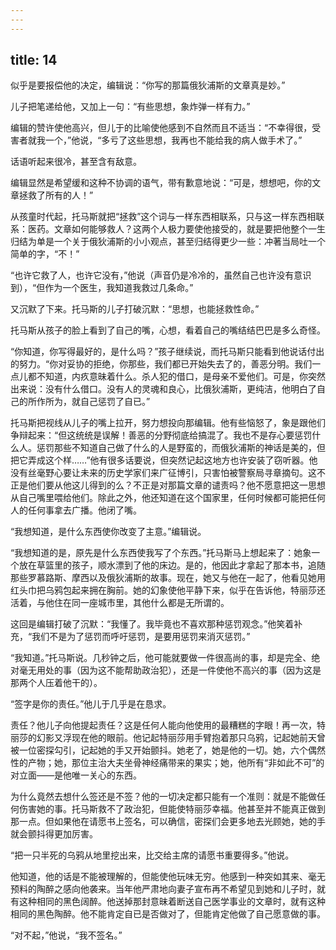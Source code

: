 ```yaml
---
---
---
```

title: 14
---



似乎是要报偿他的决定，编辑说：“你写的那篇俄狄浦斯的文章真是妙。”

儿子把笔递给他，又加上一句：“有些思想，象炸弹一样有力。”

编辑的赞许使他高兴，但儿于的比喻使他感到不自然而且不适当：“不幸得很，受害者就我一个，”他说，“多亏了这些思想，我再也不能给我的病人做手术了。”

话语听起来很冷，甚至含有敌意。

编辑显然是希望缓和这种不协调的语气，带有歉意地说：“可是，想想吧，你的文章拯救了所有的人！”

从孩童时代起，托马斯就把“拯救”这个词与一样东西相联系，只与这一样东西相联系：医药。文章如何能够救人？这两个人极力要使他接受的，就是要把他整个一生归结为单是一个关于俄狄浦斯的小小观点，甚至归结得更少一些：冲著当局吐一个简单的字，“不！”

“也许它救了人，也许它没有，”他说（声音仍是冷冷的，虽然自己也许没有意识到），“但作为一个医生，我知道我救过几条命。”

又沉默了下来。托马斯的儿子打破沉默：“思想，也能拯救性命。”

托马斯从孩子的脸上看到了自己的嘴，心想，看着自己的嘴结结巴巴是多么奇怪。

“你知道，你写得最好的，是什么吗？”孩子继续说，而托马斯只能看到他说话付出的努力。“你对妥协的拒绝，你那些，我们都已开始失去了的，善恶分明。我们一点儿都不知道，内疚意昧着什么。杀人犯的借口，是母亲不爱他们。可是，你突然出来说：没有什么借口。没有人的灵魂和良心，比俄狄浦斯，更纯洁，他明白了自己的所作所为，就自己惩罚了自已。”

托马斯把视线从儿子的嘴上拉开，努力想投向那编辑。他有些恼怒了，象是跟他们争辩起来：“但这统统是误解！善恶的分野彻底给搞混了。我也不是存心要惩罚什么人。惩罚那些不知道自己做了什么的人是野蛮的，而俄狄浦斯的神话是美的，但把它弄成这个样……”他有很多话要说，但突然记起这地方也许安装了窃听器。他没有丝毫野心要让未来的历史学家们来广征博引，只害怕被警察局寻章摘句。这不正是他们要从他这儿得到的么？不正是对那篇文章的谴责吗？他不愿意把这一思想从自己嘴里喂给他们。除此之外，他还知道在这个国家里，任何时候都可能把任何人的任何事拿去广播。他闭了嘴。

“我想知道，是什么东西使你改变了主意。”编辑说。

“我想知道的是，原先是什么东西使我写了个东西。”托马斯马上想起来了：她象一个放在草篮里的孩子，顺水漂到了他的床边。是的，他因此才拿起了那本书，追随那些罗慕路斯、摩西以及俄狄浦斯的故事。现在，她又与他在一起了，他看见她用红头巾把乌鸦包起来拥在胸前。她的幻象使他平静下来，似乎在告诉他，特丽莎还活着，与他住在同一座城市里，其他什么都是无所谓的。

这回是编辑打破了沉默：“我懂了。我毕竟也不喜欢那种惩罚观念。”他笑着补充，“我们不是为了惩罚而呼吁惩罚，是要用惩罚来消灭惩罚。”

“我知道。”托马斯说。几秒钟之后，他可能就要做一件很高尚的事，却是完全、绝对毫无用处的事（因为这不能帮助政治犯），还是一件使他不高兴的事（因为这是那两个人压着他干的）。

“签字是你的责任。”他儿于几乎是在恳求。

责任？他儿子向他提起责任？这是任何人能向他使用的最糟糕的字眼！再一次，特丽莎的幻影又浮现在他的眼前。他记起特丽莎用手臂抱着那只乌鸦，记起她前天曾被一位密探勾引，记起她的手又开始颤抖。她老了，她是他的一切。她，六个偶然性的产物；她，那位主治大夫坐骨神经痛带来的果实；她，他所有“非如此不可”的对立面——是他唯一关心的东西。

为什么竟然去想什么签还是不签？他的一切决定都只能有一个准则：就是不能做任何伤害她的事。托马斯救不了政治犯，但能使特丽莎幸福。他甚至并不能真正做到那一点。但如果他在请愿书上签名，可以确信，密探们会更多地去光顾她，她的手就会颤抖得更加厉害。

“把一只半死的乌鸦从地里挖出来，比交给主席的请愿书重要得多。”他说。

他知道，他的话是不能被理解的，但能使他玩味无穷。他感到一种突如其来、毫无预料的陶醉之感向他袭来。当年他严肃地向妻子宣布再不希望见到她和儿子时，就有这种相同的黑色阔醉。他送掉那封意昧着断送自己医学事业的文章时，就有这种相同的黑色陶醉。他不能肯定自已是否做对了，但能肯定他做了自己愿意做的事。

“对不起，”他说，“我不签名。”